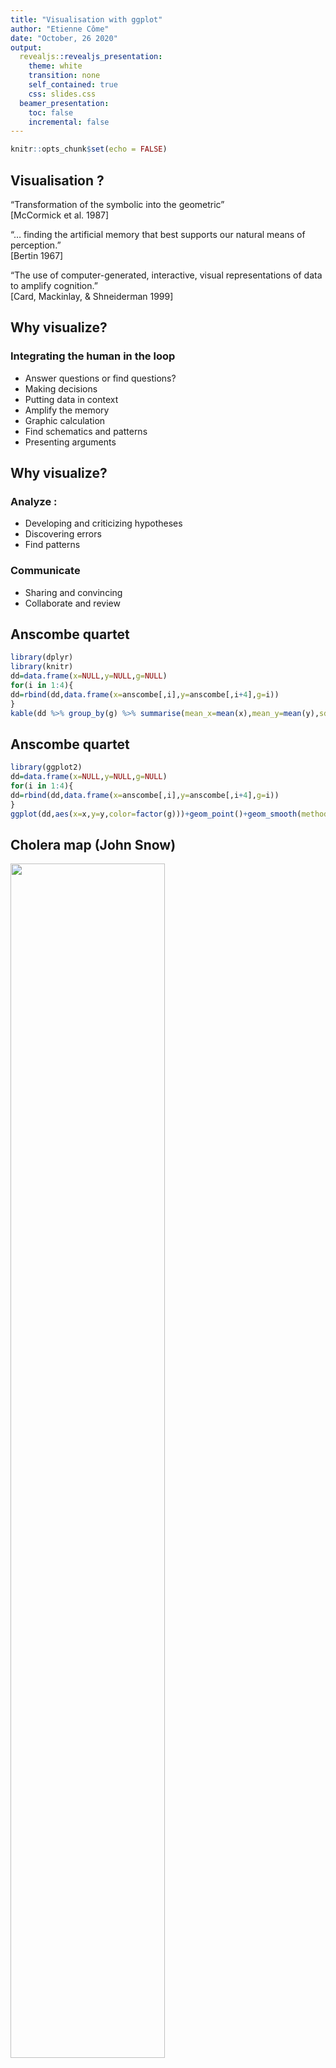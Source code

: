 ```yaml
---
title: "Visualisation with ggplot"
author: "Etienne Côme"
date: "October, 26 2020"
output:
  revealjs::revealjs_presentation:
    theme: white
    transition: none
    self_contained: true
    css: slides.css
  beamer_presentation:
    toc: false
    incremental: false
---
```


```r
knitr::opts_chunk$set(echo = FALSE)
```



## Visualisation ?
<link href="https://fonts.googleapis.com/css?family=Armata&display=swap" rel="stylesheet">
“Transformation of the symbolic into the geometric”</br>
[McCormick et al. 1987]

“... finding the artificial memory that best supports our
natural means of perception.” </br>
[Bertin 1967]

“The use of computer-generated, interactive, visual
representations of data to amplify cognition.”</br>
[Card, Mackinlay, & Shneiderman 1999]


## Why visualize?
### Integrating the human in the loop
<ul>
<li>Answer questions or find questions? 
<li>Making decisions
<li>Putting data in context
<li>Amplify the memory
<li>Graphic calculation
<li>Find schematics and patterns
<li>Presenting arguments
</ul>

## Why visualize?

### Analyze :
<ul>
<li>Developing and criticizing hypotheses
<li>Discovering errors
<li>Find patterns
</ul>

### Communicate
<ul>
<li>Sharing and convincing
<li>Collaborate and review
</ul>

## <span class="red">Anscombe quartet</span>
```r
library(dplyr)
library(knitr)
dd=data.frame(x=NULL,y=NULL,g=NULL)
for(i in 1:4){
dd=rbind(dd,data.frame(x=anscombe[,i],y=anscombe[,i+4],g=i))
}
kable(dd %>% group_by(g) %>% summarise(mean_x=mean(x),mean_y=mean(y),sd_x=sd(x),sd_y=sd(y)))
```


## <span class="red">Anscombe quartet</span> {data-background=#ffffff}
```r
library(ggplot2)
dd=data.frame(x=NULL,y=NULL,g=NULL)
for(i in 1:4){
dd=rbind(dd,data.frame(x=anscombe[,i],y=anscombe[,i+4],g=i))
}
ggplot(dd,aes(x=x,y=y,color=factor(g)))+geom_point()+geom_smooth(method='lm',se=FALSE,fullrange=TRUE,size=0.7,alpha=0.7)+facet_wrap(~g)
```



## Cholera map (John Snow)
<img src="./images/cholera.jpg" height="70%"></img>



## 
<h1 ><span class="green"> Visualization </span><h1><h1>=</h1>
<h1>encode the data using </h1><h1> <span class="red">visual chanels </span></h1>



## <span class="red">Visual channels</span> {data-background=#ffffff}
<img src="./images/bertin1.png" height="700px"/>
<h4 class="orange" style="text-align:center"> Bertin Jacques, Sémiologie graphique, Paris, Mouton/Gauthier-Villars, 1967.</h4>



## <span class="red">Visual channels</span> {data-background=#ffffff}
<img src="./images/bertin2.png" height="65%"/>
<h4 class="orange" style="text-align:center"> Bertin Jacques, Sémiologie graphique, Paris, Mouton/Gauthier-Villars, 1967.</h4>

## Marks // visuals channels

### Marks :
graphical building blocks
<img height="25%" src="images/channels.png"></img>

### Visual channels :
The visual properties that varie

## <span class="red">Marks, visual channels </span> {data-background=#ffffff}
<img src="./images/marks_chanels.png" height="95%"/>


## <span class="red">Marks, visual channels </span> {data-background=#ffffff}
<img src="./images/marks_chanels3.png" height="95%"/>
All channels are not equals

## <span class="red">Marks, visual channels </span> {data-background=#ffffff}
<h4><span class="red">The best channels depend on the feature type (continuous, categorical, ordinal,...)</span></h4>
<img src="./images/marks_chanels2.png" height="95%"/>

## <span class="red">Marks, visual channels </span> {data-background=#ffffff}
<img src="./images/marks_chanels4.png" height="95%"/>
<p style="color:black">The interesting part is not already available</p>

## pre-attentive processing
### How many 3 ?
1281768756138976546984506985604982826762
9809858458224509856458945098450980943585
9091030209905959595772564675050678904567
8845789809821677654876364908560912949686


## pre-attentive processing
### How many 3 ?
12817687561<span style="color:#ff0000">3</span>8976546984506985604982826762
980985845822450985645894509845098094<span style="color:#ff0000">3</span>585
90910<span style="color:#ff0000">3</span>0209905959595772564675050678904567
8845789809821677654876<span style="color:#ff0000">3</span>64908560912949686


## <span class="red">pre-attentive processing</span> {data-background=#ffffff}
<img height="500px" src="./images/colour_P.gif"></img>

## <span class="red">pre-attentive processing</span> {data-background=#ffffff}
<img height="500px" src="./images/shape_P.gif"></img>


## <span class="red">pre-attentive processing</span> {data-background=#ffffff}
<img height="500px" src="./images/conjoin_P.gif"></img>


## {data-background=#ffffff}
<img src="./images/gggram1.png" height="95%"/> 



## {data-background=#ffffff}
<img src="./images/gggram2.png" height="95%"/>



## {data-background=#ffffff}
<img src="./images/gggram3.png" height="95%"/>




## 
```r
library(ggplot2)
ggplot(mpg)+geom_point(aes(x=cty,y=hwy,color=class))
```

##
<h1> Questions ? Features types  ?</h1><h1> <span class="blue">continuous ?</span> <span class="green">discretes ?</span> <span class="red">ordinals ?</span> <span class="purple">temporal ?</span> <span class="orange">spatials ?</span></h1><h1></h1>



##
<h1> <span class="green">Some categories</span> <h1><h1>and</h1><h1> <span class="red"> one quantity for each modality</span> </h1>


##
<h1 class="green"> The bar chart</h1>





## <span class="green"> le bar chart</span>
```r
library(rjson)
library(dplyr)
?mpg
```


<h4> dataset mpg </h4>
<ul>

<li>manufacturer.

<li>model.

<li>displ. engine displacement, in litres

<li>...
</ul>

## <span class="green"> The bar chart</span>
```r
m_cty = mpg %>% group_by(manufacturer) %>% summarize(mcty=mean(cty))
ggplot(data=m_cty)+
  geom_bar(aes(x=manufacturer,y=mcty),stat = 'identity')+
  scale_x_discrete("Manufacturer")+
  scale_y_continuous("Miles / Gallon (City conditions)")
```


## <span class="green"> Order ?</span>
```r
m_cty_ordered = m_cty %>% arrange(desc(mcty)) %>% 
  mutate(manufacturer=factor(manufacturer,levels=manufacturer))
ggplot(data=m_cty_ordered)+
  geom_bar(aes(x=manufacturer,y=mcty),stat = 'identity')+
  scale_x_discrete("Manufacturer")+
  scale_y_continuous("Miles / Gallon (City conditions)")
```

## <span class="green"> Horizontal ?</span>
```r
ggplot(data=m_cty_ordered)+
  geom_bar(aes(x=manufacturer,y=mcty),stat = 'identity')+
  scale_x_discrete("Manufacturer")+
  scale_y_continuous("Miles / Gallon (City conditions)")+
  coord_flip()
```

##
<h1> The ligne : </h1>
<h1> <span class="green"> 1 numeric variable </span></h1> <h1>with respect</h1><h1> <span class="purple"> to time</span></h1>

##
<h1>Vélib' data :</h1>
```r
url="http://vlsstats.ifsttar.fr/data/temporalstats_Velib2018.json"
# read some data
data=fromJSON(file=url)
# to data.frame
tempstats.list=lapply(data,function(x){
  data.frame(time=x$'_id',nbbikes=x$value$total_available_bikes)})
tempstats.df=do.call(rbind,tempstats.list)
```

## Time, natural order
```r
ggplot(data=tempstats.df,aes(x=time,y=nbbikes))+geom_point()
```

## Time, natural order
```r
ggplot(data=tempstats.df,aes(x=time,y=nbbikes))+geom_line()
```

## Aspect ratio
```r
ggplot(data=tempstats.df,aes(x=time,y=nbbikes))+geom_line()
```

## Aspect ratio
```r
ggplot(data=tempstats.df,aes(x=time,y=nbbikes))+geom_line()
```

## Aspect ratio
```r
ggplot(data=tempstats.df,aes(x=time,y=nbbikes))+geom_line()
```

## Aspect ratio, 45°
Heuristic: use the aspect ratio that results in an average line slope of 45°.
<img src="images/aspectratio.png" height="55%">
<h4 class="orange" style="text-align:center">Cleveland, William S., Marylyn E. McGill, and Robert McGill. "The shape parameter of a two-variable graph." Journal of the American Statistical Association 83.402 (1988): 289-300.</h4>

## Area + Scale
```r
ggplot(data=tempstats.df,aes(x=time,y=nbbikes))+geom_area()
```

## Point of view
```r
ggplot(data=tempstats.df,aes(x=time,y=max(nbbikes)-nbbikes))+
  geom_area()
```

##
<h1> <span class="green"> 1 numeric variable</span></h1> <h1>with respect </h1><h1 ><span class="purple"> to time</span></h1><h1> <span class="purple"> + categories</span></h1>

## Velib data per stations
```r
# read data and pre-processing
url = "./data/sp_Lyon.json"
data=fromJSON(file=url)
extract = function(x){
  data.frame(id=x$'_id',
             time= x$download_date,
             nbbikes = x$available_bikes )
  }
st_tempstats.df=do.call(rbind,lapply(data,extract))
sel = st_tempstats.df %>% select(id) %>% unique() %>% sample_n(8) %>% pull()
# selection de quelques stations
st_tempstats_sub.df = st_tempstats.df %>% 
  filter(id %in% sel)
```

## Multiple line charts
```r
ggplot(data=st_tempstats_sub.df)+
  geom_line(aes(x=time,y=nbbikes,group=id,color=factor(id)),size=2)
```

## Small multiples
```r
ggplot(data=st_tempstats_sub.df)+
  geom_line(aes(x=time,y=nbbikes,group=id,color=factor(id)),size=2)+
  facet_grid(id ~ .)
```


##
<h1> <span class="red"> 2 numeric features </span></h1><h1 ><span class="green"> + categories</span> </h1>

## Scatter plot + colors
```r
mpg_su = mpg %>% 
  filter(class %in% c('compact','suv','pickup','minivan')) 
ggplot(mpg_su)+geom_point(aes(x=cty,y=hwy,color=class))
```

## Scatter plot + symbols
```r
mpg_su = mpg %>% 
  filter(class %in% c('compact','suv','pickup','minivan')) 
ggplot(mpg_su)+geom_point(aes(x=cty,y=hwy,shape=class))
```

##
<h1> <span class="red"> 3  numeric features (with one >0)</span></h1><h1 ><span class="green"> + categories</span> </h1>



## Scatter plot + color + size
```r
ggplot(mpg_su)+geom_point(aes(x=cty,y=hwy,color=class,size=displ))
```

## Scatter plot + color + size ! scales
```r
ggplot(mpg_su)+geom_point(aes(x=cty,y=hwy,color=class,size=displ))
```

##
<h1> Circle size : radius or area ?</h1>
<script src="./libs/d3.v3.min.js"></script>

<h4> Rayon </h4>
<svg id="g1" width="500px" height="150px">
</svg>
<script>
var svg = d3.select("#g1")
svg.selectAll("circle").data([5, 25, 50]).enter().append("circle").attr("cx",function(d,i){return 20+i*100}).attr("cy",52).attr("r",function(d){return d}).style("fill","#2ca02c").style("stroke","#165016").style("stroke-width","2px")
svg.selectAll("text").data([5, 25, 50]).enter().append("text").attr("x",function(d,i){return 20+i*100}).attr("y",125).text(function(d){return d})
</script>
<h4> Aire </h4>

<svg id="g2" width="500px" height="150px">
</svg>
<script>
var svg = d3.select("#g2")
svg.selectAll("circle").data([5, 25, 50]).enter().append("circle").attr("cx",function(d,i){return 20+i*100}).attr("cy",52).attr("r",function(d){return Math.sqrt(d)*3}).style("fill","#2ca02c").style("stroke","#165016").style("stroke-width","2px")
svg.selectAll("text").data([5, 25, 50]).enter().append("text").attr("x",function(d,i){return 20+i*100}).attr("y",125).text(function(d){return d})
</script>



##
<h1>Principle :</h1>


$$\textrm{Lie factor} = \frac{\textrm{visual effect size}}{\textrm{data effect size}}$$




##
<h1 class="red">Lie factor :</h1>
$$\textrm{data effect size} = \frac{27.5 - 18}{18} \times 100 = 53 \%$$
<img src="./images/tuft2n.png" height="400px"/>
<h4 class="orange" style="text-align:center">Edward Tufte, The Visual Display of Quantitative Information, Cheshire, CT, Graphics Press, 2001, 2e éd. (1re éd. 1983)</h4>



##
<h1 class="red">Lie factor :</h1>
$$\textrm{visual effect size} = \frac{5.3 -0.6}{0.6} \times 100 = 783 \%$$
<img src="./images/tuft2n.png" height="400px"/>
<h4 class="orange" style="text-align:center">Edward Tufte, The Visual Display of Quantitative Information, Cheshire, CT, Graphics Press, 2001, 2e éd. (1re éd. 1983)</h4>


##
<h1 class="red">Lie factor :</h1>
$$\textrm{Lie factor} = \frac{783}{53} = 14.8$$
<img src="./images/tuft2n.png" height="400px"/>
<h4 class="orange" style="text-align:center">Edward Tufte, The Visual Display of Quantitative Information, Cheshire, CT, Graphics Press, 2001, 2e éd. (1re éd. 1983)</h4>



##
<h1 class="red">Lie factor : 9.4</h1>
<img src="./images/tuft1.gif" height="400px"/>
<h4 class="orange" style="text-align:center">Edward Tufte, The Visual Display of Quantitative Information, Cheshire, CT, Graphics Press, 2001, 2e éd. (1re éd. 1983)</h4>

##
<img src="./images/lying.jpg" height="400"/>
<p>knowing that the "apple"" area (in green ) is equal to $2.22\,cm^2$ and that the rim area (in blue) is equal to
$2.96\,cm^2$ compute the lyong factor ?</p>


## Perception
<img src="./images/stevenlaw.png" height="400"></img>
$$S = I^p$$


##
<h1>Principle :</h1>
<h1 class="green">Increase the data density</h1>
$$\textrm{graph data density} = \frac{\textrm{number of entries in data matrix}}{\textrm{area of data display}} $$

##
<h1 class="red">Data density :</h1>
<h4>Avoid graphics with low data density</h4>
<img src="./images/tuft3n.png" height="600px"/>
<h4 class="orange" style="text-align:center">Edward Tufte, The Visual Display of Quantitative Information, Cheshire, CT, Graphics Press, 2001, 2e éd. (1re éd. 1983)</h4>


##
<h1 class="red">Data density :</h1>
<h4>Avoid graphics with low data density</h4>
<img src="./images/tuft4.png" height="600px"/>
<h4 class="orange" style="text-align:center">Edward Tufte, The Visual Display of Quantitative Information, Cheshire, CT, Graphics Press, 2001, 2e éd. (1re éd. 1983)</h4>

##
<h1>Principle :</h1>
<h1 class="green">Increase the data-ink ratio</h1>
$$\textrm{data-ink ratio} = \frac{\textrm{area of data-ink}}{\textrm{total area of ink}}$$







##
<h1 class="red">Data-ink ratio :</h1>
<img src="./images/removetoimprovepie.gif" height="500px"></img>


##
<h1 class="red">Data-ink ratio :</h1>
<a href="https://speakerdeck.com/cherdarchuk/remove-to-improve-the-data-ink-ratio"><h4>Remove to improve</h4></a>

<a href="https://speakerdeck.com/cherdarchuk/remove-to-improve-the-data-ink-ratio">https://speakerdeck.com/cherdarchuk/remove-to-improve-the-data-ink-ratio</a>

##
<h1 class="red">Data-ink ratio :</h1>
<a href="https://www.youtube.com/watch?v=bDbJBWvonVI"><h4>Remove to improve</h4></a>
<a href="https://www.youtube.com/watch?v=bDbJBWvonVI">https://www.youtube.com/watch?v=bDbJBWvonVI</a>



## Recap
<ul>
<li> Avoid misleading graphics !
<li> Avoid empty graphics
<li> Be parsimonius with ink
<li> Scales !, (!colors, !size) 
<li> Use explicit labels and 
<li> ! categorial features and order
<li> aspect ratio
<li> filetype pdf, svg // png,jpg
</ul>



## <span class="green">ggplot</span>
<h1> gg = <span class="red"> grammar of graphics </span></h1> 
<ul>
<li> "The Grammar of Graphics" (Wilkinson, Annand and Grossman, 2005)
<li> grammar &#8594; same language for all figures 
</ul>


## ggplot


<h4>building blocks of  the grammar</h4>
<ul>
<li> <span class="red">the coordinate system</span>
<li> <span class="red">data and aesthetic mappings</span>,<br>
ex : f(data) &#8594; x position, y position, size, shape, color 
<li> <span class="red">geometric objects</span>,<br>
ex : points, lines, bars, texts 
<li> <span class="red">scales</span>,<br>
ex : f([0, 100]) &#8594; [0, 5] px
<li> <span class="red">facet specification</span>,<br>
ex : split the data into several plots
<li><span class="red">statistical transformations</span>,<br> 
ex : average, coounting, regression
</ul>
</section>


## ggplot
<h4>Make a graphic :</h4>
<ul>
<li> add several layers 
<li> with their own visual encoding and possibly their own data
<li> (+ optionel) add statistical transformation
<li> (+ optionel) change scale options
<li> (+ optionel) specify title, theme, guides, style ...
</ul>
<br><br>
<h4 class="red">! data = tidy data.frame with the right feature types</h4>



## <span class="green">ggplot, géométries</span>
<h4>Make a graphic :</h4>
<ul>
<li> add several layers 
<pre><code class="r">+geom_line()</pre></code>
<li> with their own visual encoding and possibly their own data
<pre><code class="r">aes(x=a,y=b,...)</pre></code>
</ul>
<h4>Exemple</h4>
<pre><code class="r">
ggplot(mpg)+
  geom_point(aes(x=cty,y=hwy,color=manufacturer,shape=factor(cyl)))
ggplot(mpg,aes(x=cty,y=hwy,color=manufacturer,shape=factor(cyl)))+
  geom_jitter()
</pre></code>



## ggplot
```r
ggplot(mpg,aes(x=cty,y=hwy,color=class))+geom_point()
```

## ggplot
```r
ggplot(mpg,aes(x=cty,y=hwy,color=class))+geom_jitter()
```


## ggplot
```r
ggplot(mpg,aes(x=cty,fill=class))+geom_histogram(binwidth=2)
```

## ggplot
```r
ggplot(mpg,aes(y=cty,x=class))+geom_violin()
```


## <span class="green">ggplot, scales</span>
<h4>Make a graphic :</h4>
<ul>
<li> add several layers 
<pre><code class="r">+geom_line()</pre></code>
<li> with their own visual encoding and possibly their own data
<pre><code class="r">aes(x=a,y=b,...)</pre></code>
<li> (+ optionel) change scale options
<pre><code class="r">scale_fill_brewer(palette=3,type="qual")
scale_x_continuous(limits=c(0,45),breaks=seq(0,45,2))</pre></code>
</ul>



## <span class="green">ggplot, scales</span>
```r
ggplot(mpg,aes(x=cty,y=hwy,color=manufacturer,shape=factor(cyl)))+
  geom_jitter()+
  scale_x_continuous(limits=c(0,45),breaks=seq(0,45,2))
```


##
<h1><span class="green">Colors</span> <br><span class="orange"></span><br> <span class="purple">scales</span></h1>


## Color scales
<a href="http://colorbrewer2.org/"><h1>http://colorbrewer2.org/</h1></a>




## <span class="green">ggplot, faceting</span>
<h4>Make a graphic :</h4>
<ul>
<li> add several layers 
<pre><code class="r">+geom_line()</pre></code>
<li> with their own visual encoding and possibly their own data
<pre><code class="r">aes(x=a,y=b,...)</pre></code>
<li> (+ optionel) change scale options
<pre><code class="r">scale_fill_brewer(palette=3,type="qual")
scale_x_continuous(limits=c(0,45),breaks=seq(0,45,2))</pre></code>
<li> use facet ?
<pre><code class="r">facet_grid(. ~ cyl)</pre></code>
</ul>

## <span class="green">ggplot, faceting</span>
```r
ggplot(data=mpg,aes(x=hwy,y=cty,color=class))+
  geom_point()+
  facet_wrap(~year)
```

## <span class="green">ggplot, stats</span>
<h4>Make a graphic :</h4>
<ul>
<li> add several layers 
<pre><code class="r">+geom_line()</pre></code>
<li> with their own visual encoding and possibly their own data
<pre><code class="r">aes(x=a,y=b,...)</pre></code>
<li> (+ optionel) change scale options
<pre><code class="r">scale_fill_brewer(palette=3,type="qual")
scale_x_continuous(limits=c(0,45),breaks=seq(0,45,2))</pre></code>
<li> add statistics
<pre><code class="r">stat_density2d()</pre></code>
</ul>


## ggplot
```r
ggplot(mpg,aes(y=cty,x=hwy))+
  geom_point(color="blue")+stat_density2d()
```

## ggplot
```r
ggplot(mpg,aes(y=cty,x=hwy))+
  geom_point(color="blue")+stat_smooth()
```

## ggplot
```r
library(hexbin)
ggplot(mpg,aes(y=cty,x=hwy))+
  stat_binhex()
```


## Sources

<ul>
<li> https://www.r-graph-gallery.com/index.html
<li> http://www.cis.umassd.edu/~dkoop/cis467
<li> https://www.namwkim.org/datavis
<li> https://courses.cs.washington.edu/courses/cse512
<li> https://serialmentor.com/dataviz/
<li> http://socviz.co/gettingstarted.html
</ul>

## Exercises
Update the scale and labels
```r
# téléchargement et remise en forme des données
url = "./data/sp_Lyon.json"
data=fromJSON(file=url)
extract = function(x){
  data.frame(id=x$'_id',
             time= x$download_date,
             nbbikes = x$available_bikes )
  }
st_tempstats.df=do.call(rbind,lapply(data,extract))
# selection de 3 stations
st_tempstats_sub.df = st_tempstats.df %>% 
  filter(id %in% sel)
ggplot(data=st_tempstats_sub.df)+
  geom_line(aes(x=time,y=nbbikes,group=id,color=factor(id)),size=2)+
  facet_grid(id ~ .)
```

## Exercises
Update the scale and labels
```r
ggplot(data=st_tempstats_sub.df)+
  geom_line(aes(x=time,y=nbbikes,group=id,color=factor(id)),size=2)+
  facet_grid(id ~ .)
```


## Exercises
Reproduce this graphic (Iris data)
```r
ggplot(data=iris,aes(x=Petal.Length,y=Petal.Width,color=Species,shape=Species))+geom_point()+geom_density2d()
```

## Exercices
Reproduce this graphic (mtcars data)
! modifier le theme du graphique ?theme
```r
mto = mtcars %>% mutate(label = rownames(mtcars)) %>% arrange(mpg)  %>% mutate(label=factor(label,levels=label))
ggplot(data=mto,aes(y=label,x=mpg))+geom_point()+geom_text(aes(y=label,x=mpg+1,label=label),hjust= "left")+theme_bw()+scale_x_continuous(limits=c(10,50),"Miles / Gallon")+scale_y_discrete("")+theme(axis.title.y = element_blank(), axis.text.y = element_blank(),line = element_blank(),rect=element_blank(),axis.line.x = element_line(),axis.ticks.x.bottom = element_line())
```

## Exercises
Reproduce this graphic
```r
library(tidyr)
# téléchargement et remise en forme des données
url = "./data/sp_Lyon.json"
data=fromJSON(file=url)
extract = function(x){
  data.frame(id=x$'_id',
             time= x$download_date,
             nbbikes = x$available_bikes )
  }
st_tempstats.df=do.call(rbind,lapply(data,extract))
# taille des stations
st_size.df = st_tempstats.df %>% group_by(id) %>% summarise(size=max(nbbikes))
# ratio de remplissage
st_fillratio.df = st_tempstats.df %>% left_join(st_size.df) %>% mutate(fillratio = nbbikes/size) %>% select(id,time,fillratio)
# passage en large
X = st_fillratio.df%>% spread(time,fillratio,fill = 0)
# kmeans
Xnum=X[,2:ncol(X)]
K=8
clust= kmeans(Xnum,K)
clust.df  = data.frame(id=X[,1],cluster=factor(clust$cluster,levels=1:K))
res.df = st_fillratio.df %>% left_join(clust.df) %>% mutate(fillratio=ifelse(is.na(fillratio),0,fillratio))
res.mean.df = res.df %>% group_by(time,cluster) %>% summarise(mfillratio=mean(fillratio))
ggplot()+geom_line(data=res.df,aes(x=as.POSIXct(time,origin="1970-01-01"),y=fillratio,color=cluster,group=id),alpha=0.05)+
  geom_line(data=res.mean.df,aes(x=as.POSIXct(time,origin="1970-01-01"),y=mfillratio,color=cluster,group=cluster),size=1.5)+
  facet_grid(cluster~.)+scale_x_datetime("")+scale_y_continuous("Fill / Ratio")
```

## Exercises
Reproduce this graphic
Informations :
<ul>
<li> Bike sharing data from lyon (data folder)
<li> Compute the occupancy rate nb bikes / max(nb bikes)
<li> pivot to wide
<li> do a k-means with 8 clusters X (rows = stations, column = time slot)
<li> facet + mean curve + alpha blending
</ul>



